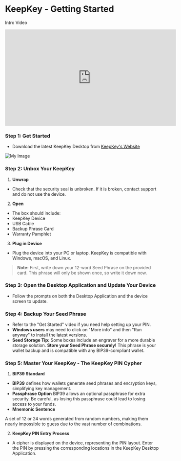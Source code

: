 # KeepKey - Getting Started

Intro Video
<iframe
  width="560"
  height="315"
  src="https://www.youtube.com/embed/js6VMMvz9aQ"
  title="YouTube video player"
  frameBorder="0"
  allow="accelerometer; autoplay; clipboard-write; encrypted-media; gyroscope; picture-in-picture"
  allowFullScreen
></iframe>



### Step 1: Get Started
- Download the latest KeepKey Desktop from [KeepKey's Website](https://www.keepkey.com/get-started)


<img src="/box.jpg" alt="My Image" />



### Step 2: Unbox Your KeepKey
1. **Unwrap**
- Check that the security seal is unbroken. If it is broken, contact support and do not use the device.
2. **Open**
- The box should include:
- KeepKey Device
- USB Cable
- Backup Phrase Card
- Warranty Pamphlet
3. **Plug in Device**
- Plug the device into your PC or laptop. KeepKey is compatible with Windows, macOS, and Linux.

> **Note:** First, write down your 12-word Seed Phrase on the provided card. This phrase will only be shown once, so write it down now.

### Step 3: Open the Desktop Application and Update Your Device
- Follow the prompts on both the Desktop Application and the device screen to update.

### Step 4: Backup Your Seed Phrase
- Refer to the "Get Started" video if you need help setting up your PIN.
- **Windows users** may need to click on "More info" and then "Run anyway" to install the latest versions.
- **Seed Storage Tip:** Some boxes include an engraver for a more durable storage solution. **Store your Seed Phrase securely!** This phrase is your wallet backup and is compatible with any BIP39-compliant wallet.

### Step 5: Master Your KeepKey - The KeepKey PIN Cypher

1. **BIP39 Standard**
- **BIP39** defines how wallets generate seed phrases and encryption keys, simplifying key management.
- **Passphrase Option**
BIP39 allows an optional passphrase for extra security. Be careful, as losing this passphrase could lead to losing access to your funds.
- **Mnemonic Sentence**

A set of 12 or 24 words generated from random numbers, making them nearly impossible to guess due to the vast number of combinations.

2. **KeepKey PIN Entry Process**
- A cipher is displayed on the device, representing the PIN layout. Enter the PIN by pressing the corresponding locations in the KeepKey Desktop Application.
